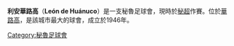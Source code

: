 {{noteTA
|1=zh-hk:足球會;zh-cn:足球俱乐部
}}
{{Infobox football club 
| clubname = 利安華路高<br> León de Huánuco 
| image    = 
| fullname = Club Social Deportivo León<br> de Huánuco
| nickname = ''"Los cremas del centro"''
| founded  = {{Start date and age|df=yes|1946|6|29}}
| ground   = [[泰比亞球場|泰比亞球場]]
| capacity = 20,000
| chairman = {{flagicon|PER}} Luis Picón Quedo
| manager  = {{flagicon|PAR}} [[羅蘭度·芝拉華特|羅蘭度·芝拉華特]]
| league   = [[秘魯足球乙級聯賽|秘魯足球乙級聯賽]]
| season   = 2015
| position = 秘魯甲，第 17 名（降班）
| website  = http://leondehuanuco.net/
|pattern_la1=_leondehuanuco2010h|pattern_b1=_leondehuanuco1213h|pattern_ra1=_leondehuanuco2010h|pattern_sh1=_leondehuanuco1112h|pattern_so1=_leondehuanuco1011h
|leftarm1=|body1=FFFFDA|rightarm1=|shorts1=FFFFDA|socks1=000000
|pattern_la2=_leondehuanuco2010v|pattern_b2=_leondehuanuco1213a|pattern_ra2=_leondehuanuco2010v|pattern_sh2=_leondehuanuco1112a|pattern_so2=_leondehuanuco1011a
|leftarm2=|body2=CC0000|rightarm2=|shorts2=CC0000 |socks2=CC0000
}}

'''利安華路高'''（'''León de Huánuco'''）是一支秘魯足球會，現時於[[秘超|秘超]]作賽。位於[[華路高|華路高]]，是該城市最大的球會，成立於1946年。

{{fc-stub}}

[[Category:秘魯足球會|Category:秘魯足球會]]